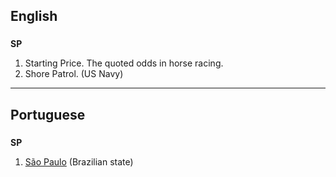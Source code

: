 ==English==

==={{Abbreviation}}===
'''SP'''
# Starting Price. The quoted odds in horse racing.
# Shore Patrol. (US Navy)

----

==Portuguese==

==={{Abbreviation}}===
'''SP'''
# [[São Paulo]] (Brazilian state)